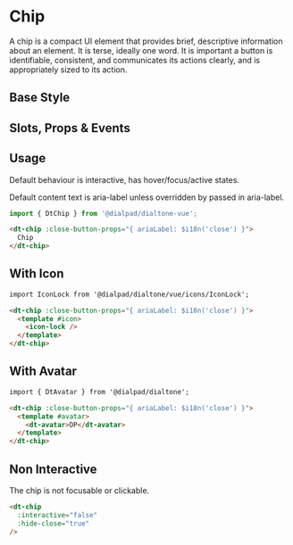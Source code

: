 
# Chip

<Subtitle>
  A chip is a compact UI element that provides brief, descriptive information about an element.
  It is terse, ideally one word.
  It is important a button is identifiable, consistent, and communicates its actions clearly,
  and is appropriately sized to its action.
</Subtitle>

## Base Style

<Canvas>
  <Story id="components-chip--default" />
</Canvas>

## Slots, Props & Events

<ArgsTable story={PRIMARY_STORY} />

## Usage

Default behaviour is interactive, has hover/focus/active states.

Default content text is aria-label unless overridden by passed in aria-label.

```js
import { DtChip } from '@dialpad/dialtone-vue';
```

```html
<dt-chip :close-button-props="{ ariaLabel: $i18n('close') }">
  Chip
</dt-chip>
```

## With Icon

<Canvas>
  <Story id="components-chip--with-icon" />
</Canvas>

```html
import IconLock from '@dialpad/dialtone/vue/icons/IconLock';

<dt-chip :close-button-props="{ ariaLabel: $i18n('close') }">
  <template #icon>
    <icon-lock />
  </template>
</dt-chip>
```

## With Avatar

<Canvas>
  <Story id="components-chip--with-avatar" />
</Canvas>

```html
import { DtAvatar } from '@dialpad/dialtone';

<dt-chip :close-button-props="{ ariaLabel: $i18n('close') }">
  <template #avatar>
    <dt-avatar>DP</dt-avatar>
  </template>
</dt-chip>
```

## Non Interactive

The chip is not focusable or clickable.

<Canvas>
  <Story id="components-chip--non-interactive" />
</Canvas>

```html
<dt-chip
  :interactive="false"
  :hide-close="true"
/>
```
